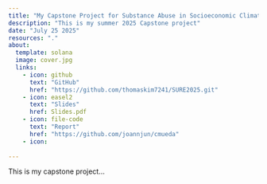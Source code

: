 ```yaml
---
title: "My Capstone Project for Substance Abuse in Socioeconomic Climate"
description: "This is my summer 2025 Capstone project"
date: "July 25 2025"
resources: "."
about: 
  template: solana
  image: cover.jpg
  links: 
    - icon: github
      text: "GitHub"
      href: "https://github.com/thomaskim7241/SURE2025.git"
    - icon: easel2
      text: "Slides"
      href: Slides.pdf
    - icon: file-code
      text: "Report"
      href: "https://github.com/joannjun/cmueda"
    - icon: 
    
---
```


This is my capstone project...